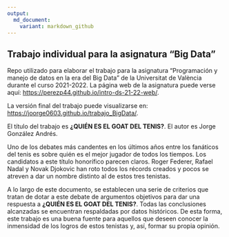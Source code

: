 ---
output: 
  md_document:
    variant: markdown_github
---

## Trabajo individual para la asignatura "Big Data"

<!-- El párrafo de abajo has de dejarlo tal cual. NO HAS DE CAMBIAR NADA!!-->


Repo utilizado para elaborar el trabajo para la asignatura "Programación y manejo de datos en la era del Big Data" de la Universitat de València durante el curso 2021-2022. La página web de la asignatura puede verse aquí: <https://perezp44.github.io/intro-ds-21-22-web/>.


<!-- En la linea de abajo TIENES QUE SUSTITUIR "perezp44" por tu usuario de Github-->
La versión final del trabajo puede visualizarse en: <https://joorge0603.github.io/trabajo_BigData/>. 


<!-- Abajo podéis escribir lo que queráis, igual un resumen del trabajo, o ..., o ... pero al menos, creo que tienes que poner el título del trabajo y posiblemente tu nombre. Algo que explique porque está el repo en Github-->

El título del trabajo es **¿QUIÉN ES EL GOAT DEL TENIS?**. El autor es Jorge González Andrés. 

Uno de los debates más candentes en los últimos años entre los fanáticos del tenis es sobre quién es el mejor jugador de todos los tiempos. Los candidatos a este título honorífico parecen claros. Roger Federer, Rafael Nadal y Novak Djokovic han roto todos los récords creados y pocos se atreven a dar un nombre distinto al de estos tres tenistas. 

A lo largo de este documento, se establecen una serie de criterios que tratan de dotar a este debate de argumentos objetivos para dar una respuesta a **¿QUIÉN ES EL GOAT DEL TENIS?**. Todas las conclusiones alcanzadas se encuentran respaldadas por datos históricos. De esta forma, este trabajo es una buena fuente para aquellos que deseen conocer la inmensidad de los logros de estos tenistas y, así, formar su propia opinión.


<!-- Finalmente, ACÚERDATE de que cuando hayas hecho los cambios y hayas dejado este archivo como te guste más, TIENES que knittearlo para que los cambios se actualicen en el fichero Readme.md, que es el que finalmente se visualizará en Github. El fichero Readme.md no has de editarlo a mano, sale de knittear Readme.Rmd-->

